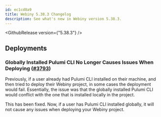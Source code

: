 ```yaml
---
id: ec1cd8a9
title: Webiny 5.38.3 Changelog
description: See what's new in Webiny version 5.38.3.
---
```


<GithubRelease version={"5.38.3"} />

## Deployments

### Globally Installed Pulumi CLI No Longer Causes Issues When Deploying ([#3793](https://github.com/webiny/webiny-js/pull/3793))

Previously, if a user already had Pulumi CLI installed on their machine, and then tried to deploy their Webiny project, in some cases the deployment would fail. Essentially, the issue was that the globally installed Pulumi CLI would conflict with the one that is installed locally in the project.

This has been fixed. Now, if a user has Pulumi CLI installed globally, it will not cause any issues when deploying your Webiny project.
